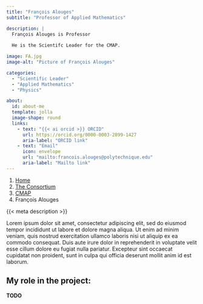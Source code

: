 ```yaml
---
title: "François Alouges"
subtitle: "Professor of Applied Mathematics"

description: | 
  François Alouges is Professor
  
  He is the Scientifc Leader for the CMAP.

image: FA.jpg
image-alt: "Picture of François Alouges"

categories:
  - "Scientific Leader"
  - "Applied Mathematics"
  - "Physics"

about:
  id: about-me
  template: jolla
  image-shape: round
  links:
    - text: "{{< ai orcid >}} ORCID"
      url: https://orcid.org/0000-0003-2899-1427
      aria-label: "ORCID link"
    - text: "Email"
      icon: envelope
      url: "mailto:francois.alouges@polytechnique.edu"
      aria-label: "Mailto link"
---
```


<!-- TODO: auto-generate with R ? Make an extension ? -->

<nav aria-label="breadcrumb">
  <ol class="breadcrumb">
    <li class="breadcrumb-item"><a href="/">Home</a></li>
    <li class="breadcrumb-item"><a href="/content/consortium/">The Consortium</a></li>
    <li class="breadcrumb-item"><a href="/content/consortium/CMAP/">CMAP</a></li>
    <li class="breadcrumb-item active" aria-current="page">François Alouges</li>
  </ol>
</nav>

:::{#about-me}

{{< meta description >}}

:::

Lorem ipsum dolor sit amet, consectetur adipiscing elit, sed do eiusmod tempor incididunt ut labore et dolore magna aliqua. Ut enim ad minim veniam, quis nostrud exercitation ullamco laboris nisi ut aliquip ex ea commodo consequat. Duis aute irure dolor in reprehenderit in voluptate velit esse cillum dolore eu fugiat nulla pariatur. Excepteur sint occaecat cupidatat non proident, sunt in culpa qui officia deserunt mollit anim id est laborum.

## My role in the project:

**TODO**